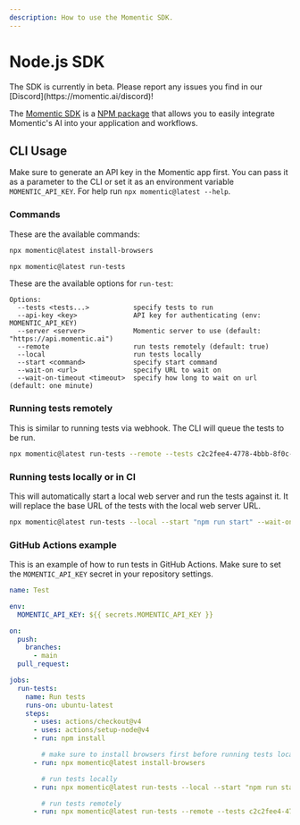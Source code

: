 ```yaml
---
description: How to use the Momentic SDK.
---
```



# Node.js SDK

<Callout emoji="⚠️">
  The SDK is currently in beta. Please report any issues you find in our
  [Discord](https://momentic.ai/discord)!
</Callout>

The [Momentic SDK](https://github.com/momentic-ai/sdk) is a [NPM package](https://www.npmjs.com/package/momentic) that allows you to easily integrate Momentic's AI into your application and workflows.

## CLI Usage

Make sure to generate an API key in the Momentic app first. You can pass it as a parameter to the CLI or set it as an environment variable `MOMENTIC_API_KEY`. For help run `npx momentic@latest --help`.

### Commands

These are the available commands:

```bash
npx momentic@latest install-browsers

npx momentic@latest run-tests
```

These are the available options for `run-test`:

```
Options:
  --tests <tests...>           specify tests to run
  --api-key <key>              API key for authenticating (env: MOMENTIC_API_KEY)
  --server <server>            Momentic server to use (default: "https://api.momentic.ai")
  --remote                     run tests remotely (default: true)
  --local                      run tests locally
  --start <command>            specify start command
  --wait-on <url>              specify URL to wait on
  --wait-on-timeout <timeout>  specify how long to wait on url (default: one minute)
```

### Running tests remotely

This is similar to running tests via webhook. The CLI will queue the tests to be run.

```bash
npx momentic@latest run-tests --remote --tests c2c2fee4-4778-4bbb-8f0c-31f25f774726 5fed69c1-1a9b-47d1-8d10-afc0c587d8dd
```

### Running tests locally or in CI

This will automatically start a local web server and run the tests against it. It will replace the base URL of the tests with the local web server URL.

```bash
npx momentic@latest run-tests --local --start "npm run start" --wait-on http://localhost:3000 --tests c2c2fee4-4778-4bbb-8f0c-31f25f774726
```

### GitHub Actions example

This is an example of how to run tests in GitHub Actions. Make sure to set the `MOMENTIC_API_KEY` secret in your repository settings.

```yaml
name: Test

env:
  MOMENTIC_API_KEY: ${{ secrets.MOMENTIC_API_KEY }}

on:
  push:
    branches:
      - main
  pull_request:

jobs:
  run-tests:
    name: Run tests
    runs-on: ubuntu-latest
    steps:
      - uses: actions/checkout@v4
      - uses: actions/setup-node@v4
      - run: npm install

        # make sure to install browsers first before running tests locally (not required for remote tests)
      - run: npx momentic@latest install-browsers

        # run tests locally
      - run: npx momentic@latest run-tests --local --start "npm run start" --wait-on http://localhost:3000 --tests c2c2fee4-4778-4bbb-8f0c-31f25f774726

        # run tests remotely
      - run: npx momentic@latest run-tests --remote --tests c2c2fee4-4778-4bbb-8f0c-31f25f774726
```
